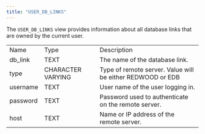 ```yaml
---
title: "USER_DB_LINKS"
---
```


<div id="user_db_links" class="registered_link"></div>


The `USER_DB_LINKS` view provides information about all database links that are owned by the current user.

|          |                   |                                                            |
|----------|-------------------|------------------------------------------------------------|
| Name     | Type              | Description                                                |
| db\_link | TEXT              | The name of the database link.                             |
| type     | CHARACTER VARYING | Type of remote server. Value will be either REDWOOD or EDB |
| username | TEXT              | User name of the user logging in.                          |
| password | TEXT              | Password used to authenticate on the remote server.        |
| host     | TEXT              | Name or IP address of the remote server.                   |
